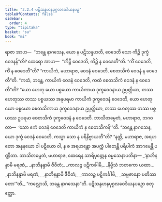 ```yaml
---
title: "3.2.4 ပဋိသန္ဒဟနပုဂ္ဂလဝေဒိယနပဉှ"
tableOfContents: false
sidebar:
  order: 4
type: "tipitaka"
basket: "su"
book: "mi"
---
```



<DynamicBreadcrumb />

<Division number="43" book="mi">

<Paragraph number="197" book="mi">
ရာဇာ အာဟ—  “ဘန္တေ နာဂသေန, ယော န ပဋိသန္ဒဟတိ, ဝေဒေတိ သော ကိဉ္စိ ဒုက္ခံ ဝေဒနန်”တိ? ထေရော အာဟ—  “ကိဉ္စိ ဝေဒေတိ, ကိဉ္စိ န ဝေဒေတီ”တိ. “ကိံ ဝေဒေတိ, ကိံ န ဝေဒေတီ”တိ? “ကာယိကံ, မဟာရာဇ, ဝေဒနံ ဝေဒေတိ, စေတသိကံ ဝေဒနံ န ဝေဒေတီ”တိ. “ကထံ, ဘန္တေ, ကာယိကံ ဝေဒနံ ဝေဒေတိ, ကထံ စေတသိကံ ဝေဒနံ န ဝေဒေတီ”တိ? “ယော ဟေတု ယော ပစ္စယော ကာယိကာယ ဒုက္ခဝေဒနာယ ဥပ္ပတ္တိယာ, တဿ ဟေတုဿ တဿ ပစ္စယဿ အနုပရမာ ကာယိကံ ဒုက္ခဝေဒနံ ဝေဒေတိ, ယော ဟေတု ယော ပစ္စယော စေတသိကာယ ဒုက္ခဝေဒနာယ ဥပ္ပတ္တိယာ, တဿ ဟေတုဿ တဿ ပစ္စယဿ ဥပရမာ စေတသိကံ ဒုက္ခဝေဒနံ န ဝေဒေတိ. ဘာသိတမ္ပေတံ, မဟာရာဇ, ဘဂဝတာ—  ‘သော ဧကံ ဝေဒနံ ဝေဒေတိ ကာယိကံ န စေတသိကန်’”တိ.
</Paragraph>

<Paragraph number="198" book="mi">
“ဘန္တေ နာဂသေန, ယော ဒုက္ခံ ဝေဒနံ ဝေဒေတိ, ကသ္မာ သော န ပရိနိဗ္ဗာယတီ”တိ? “နတ္ထိ, မဟာရာဇ, အရဟတော အနုနယော ဝါ ပဋိဃော ဝါ, န စ အရဟန္တော အပက္ကံ ပါတေန္တိ ပရိပါကံ အာဂမေန္တိ ပဏ္ဍိတာ. ဘာသိတမ္ပေတံ, မဟာရာဇ, ထေရေန သာရိပုတ္တေန ဓမ္မသေနာပတိနာ—
</Paragraph>

<Paragraph number="199" type="verses" book="mi">
_‘နာဘိနန္ဒာမိ မရဏံ,_  
_နာဘိနန္ဒာမိ ဇီဝိတံ;_  
_ကာလဉ္စ ပဋိကင်္ခါမိ,_  
_နိဗ္ဗိသံ ဘတကော ယထာ._  

</Paragraph>

<Paragraph number="200" type="verses" book="mi">
_နာဘိနန္ဒာမိ မရဏံ,_  
_နာဘိနန္ဒာမိ ဇီဝိတံ;_  
_ကာလဉ္စ ပဋိကင်္ခါမိ,_  
_သမ္ပဇာနော ပတိဿတော’”တိ._  

</Paragraph>

<Paragraph number="201" book="mi">
“ကလ္လောသိ, ဘန္တေ နာဂသေနာ”တိ.

</Paragraph>
</Division>

<Paragraph number="202" type="center" book="mi">
ပဋိသန္ဒဟနပုဂ္ဂလဝေဒိယနပဉှော စတုတ္ထော.
</Paragraph>
